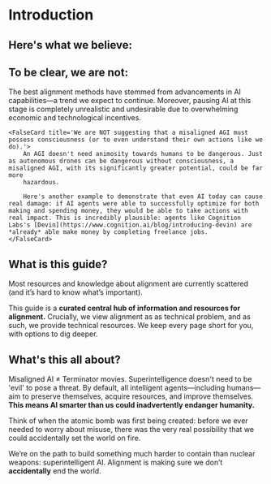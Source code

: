 
# Introduction

## Here's what we believe:

<Values />


## To be clear, we are not:

<div className='space-y-10'>
    <FalseCard title='We do NOT advocate for slowing or pausing AI capabilities research.'>
        The best alignment methods have stemmed from advancements in AI capabilities—a trend we expect to continue. Moreover, pausing AI at this stage is completely unrealistic and undesirable due to overwhelming economic and
        technological incentives.
    </FalseCard>

    <FalseCard title='We are NOT suggesting that a misaligned AGI must possess consciousness (or to even understand their own actions like we do).'>
        An AGI doesn't need animosity towards humans to be dangerous. Just as autonomous drones can be dangerous without consciousness, a misaligned AGI, with its significantly greater potential, could be far more
        hazardous.

        Here's another example to demonstrate that even AI today can cause real damage: if AI agents were able to successfully optimize for both making and spending money, they would be able to take actions with real impact. This is incredibly plausible: agents like Cognition Labs's [Devin](https://www.cognition.ai/blog/introducing-devin) are *already* able make money by completing freelance jobs. 
    </FalseCard>
</div>



## What is this guide?

Most resources and knowledge about alignment are currently scattered (and it’s hard to know what’s important).

This guide is a <b>curated central hub of information and resources for alignment.</b> Crucially, we view alignment as as technical problem, and as such, we provide technical resources. We keep every page short for you, with options to dig deeper.

## What's this all about?

Misaligned AI ≠ Terminator movies. Superintelligence doesn't need to be 'evil' to pose a threat. By default, all intelligent agents—including
humans—aim to preserve themselves, acquire resources, and improve themselves. <b>This means AI smarter than us could inadvertently endanger humanity.</b>

Think of when the atomic bomb was first being created: before we ever needed to worry about misuse, there was the very real possibility that we could accidentally set the world on fire.

We’re on the path to build something much harder to contain than nuclear weapons: superintelligent AI. Alignment is making sure we don’t <b>accidentally</b> end the world.
